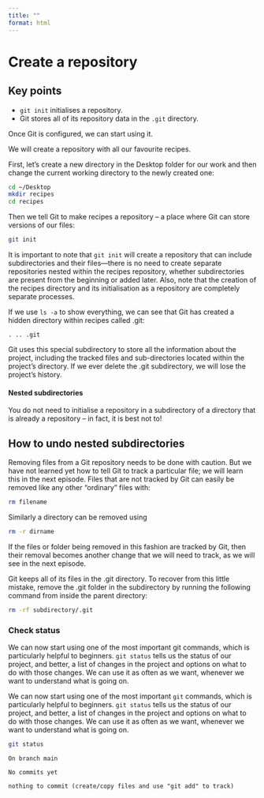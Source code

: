 ```yaml
---
title: ""
format: html
---
```


# Create a repository  

::: {.callout-note appearance="simple"}
# Key points
- `git init` initialises a repository.  
- Git stores all of its repository data in the `.git` directory.  
:::

Once Git is configured, we can start using it.

We will create a repository with all our favourite recipes.

First, let’s create a new directory in the Desktop folder for our work and then change the current working directory to the newly created one:

```bash
cd ~/Desktop
mkdir recipes
cd recipes
```

Then we tell Git to make recipes a repository -- a place where Git can store versions of our files:

```bash
git init
```

It is important to note that `git init` will create a repository that can include subdirectories and their files—there is no need to create separate repositories nested within the recipes repository, whether subdirectories are present from the beginning or added later. Also, note that the creation of the recipes directory and its initialisation as a repository are completely separate processes.

If we use `ls -a` to show everything, we can see that Git has created a hidden directory within recipes called .git:

```
. .. .git
```

Git uses this special subdirectory to store all the information about the project, including the tracked files and sub-directories located within the project’s directory. If we ever delete the .git subdirectory, we will lose the project’s history.

#### Nested subdirectories

You do not need to initialise a repository in a subdirectory of a directory that is already a repository -- in fact, it is best not to!

::: {.callout-warning collapse="true" appearance="minimal"}
## How to undo nested subdirectories

Removing files from a Git repository needs to be done with caution. But we have not learned yet how to tell Git to track a particular file; we will learn this in the next episode. Files that are not tracked by Git can easily be removed like any other “ordinary” files with:

```bash
rm filename
```

Similarly a directory can be removed using 
```bash
rm -r dirname
```
 If the files or folder being removed in this fashion are tracked by Git, then their removal becomes another change that we will need to track, as we will see in the next episode.

Git keeps all of its files in the .git directory. To recover from this little mistake,  remove the .git folder in the  subdirectory by running the following command from inside the parent directory:

```bash
rm -rf subdirectory/.git
```
:::

### Check status
We can now start using one of the most important git commands, which is particularly helpful to beginners. `git status` tells us the status of our project, and better, a list of changes in the project and options on what to do with those changes. We can use it as often as we want, whenever we want to understand what is going on.

We can now start using one of the most important `git` commands, which is particularly helpful to beginners. `git status` tells us the status of our project, and better, a list of changes in the project and options on what to do with those changes. We can use it as often as we want, whenever we want to understand what is going on.

```bash
git status
```

```
On branch main

No commits yet

nothing to commit (create/copy files and use "git add" to track)
```

